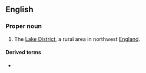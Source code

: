 {{also|lakeland}}
==English==
{{wikipedia|Lake District}}

===Proper noun===
{{en-proper noun}}

# The [[Lake District]], a rural area in northwest [[England]].

====Derived terms====
* {{l|en|South Lakeland}}

{{C|en|Regions of England}}